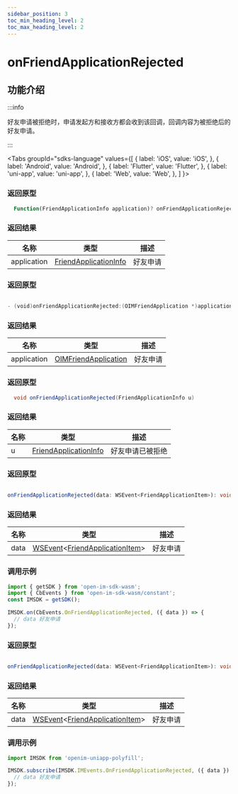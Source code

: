 ```yaml
---
sidebar_position: 3
toc_min_heading_level: 2
toc_max_heading_level: 2
---
```


# onFriendApplicationRejected

## 功能介绍

:::info

好友申请被拒绝时，申请发起方和接收方都会收到该回调，回调内容为被拒绝后的好友申请。

:::

<Tabs
groupId="sdks-language"
values={[
{ label: 'iOS', value: 'iOS', },
{ label: 'Android', value: 'Android', },
{ label: 'Flutter', value: 'Flutter', },
{ label: 'uni-app', value: 'uni-app', },
{ label: 'Web', value: 'Web', },
]
}>

<TabItem value="Flutter">

### 返回原型

```dart showLineNumbers
  Function(FriendApplicationInfo application)? onFriendApplicationRejected;
```

### 返回结果

| 名称        | 类型                                                                  | 描述             |
| ----------- | --------------------------------------------------------------------- | ---------------- |
| application | [FriendApplicationInfo](docs/sdks/class/friend/friendApplication.mdx) | 好友申请 |

</TabItem>

<TabItem value="iOS">

### 返回原型

```swift showLineNumbers

- (void)onFriendApplicationRejected:(OIMFriendApplication *)application;

```

### 返回结果

| 名称        | 类型                                                                 | 描述             |
| ----------- | -------------------------------------------------------------------- | ---------------- |
| application | [OIMFriendApplication](docs/sdks/class/friend/friendApplication.mdx) | 好友申请 |

</TabItem>

<TabItem value="Android">

### 返回原型

```java showLineNumbers
  void onFriendApplicationRejected(FriendApplicationInfo u)
```

### 返回结果

| 名称        | 类型                                                                  | 描述             |
| ----------- | --------------------------------------------------------------------- | ---------------- |
| u | [FriendApplicationInfo](docs/sdks/class/friend/friendApplication.mdx) | 好友申请已被拒绝 |


</TabItem>

<TabItem value="Web">

### 返回原型

```ts showLineNumbers

onFriendApplicationRejected(data: WSEvent<FriendApplicationItem>): void;

```

### 返回结果

| 名称 | 类型                                                                                                           | 描述     |
| ---- | -------------------------------------------------------------------------------------------------------------- | -------- |
| data | [WSEvent](docs/sdks/class/response.mdx)<[FriendApplicationItem](docs/sdks/class/friend/friendApplication.mdx)> | 好友申请 |

### 调用示例

```js showLineNumbers
import { getSDK } from 'open-im-sdk-wasm';
import { CbEvents } from 'open-im-sdk-wasm/constant';
const IMSDK = getSDK();

IMSDK.on(CbEvents.OnFriendApplicationRejected, ({ data }) => {
  // data 好友申请
});
```

</TabItem>

<TabItem value="uni-app">

### 返回原型

```ts showLineNumbers

onFriendApplicationRejected(data: WSEvent<FriendApplicationItem>): void;

```

### 返回结果

| 名称 | 类型                                                                                                           | 描述     |
| ---- | -------------------------------------------------------------------------------------------------------------- | -------- |
| data | [WSEvent](docs/sdks/class/response.mdx)<[FriendApplicationItem](docs/sdks/class/friend/friendApplication.mdx)> | 好友申请 |

### 调用示例

```js showLineNumbers
import IMSDK from 'openim-uniapp-polyfill';

IMSDK.subscribe(IMSDK.IMEvents.OnFriendApplicationRejected, ({ data }) => {
  // data 好友申请
});
```

</TabItem>

</Tabs>
